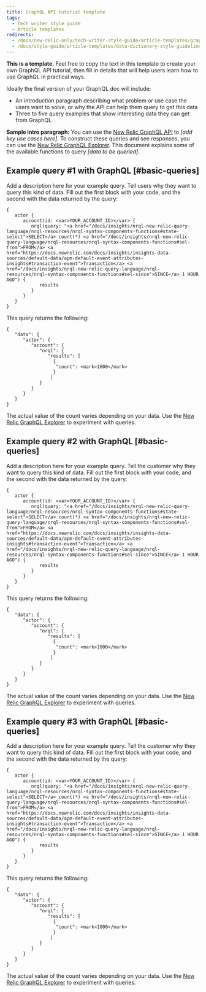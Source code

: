 ```yaml
---
title: GraphQL API tutorial template
tags:
  - Tech writer style guide
  - Article templates
redirects:
  - /docs/new-relic-only/tech-writer-style-guide/article-templates/graphql-api-tutorial-template
  - /docs/style-guide/article-templates/data-dictionary-style-guidelines
---
```


**This is a template.** Feel free to copy the text in this template to create your own GraphQL API tutorial, then fill in details that will help users learn how to use GraphQL in practical ways.

Ideally the final version of your GraphQL doc will include:
* An introduction paragraph describing what problem or use case the users want to solve, or why the API can help them query to get this data
* Three to five query examples that show interesting data they can get from GraphQL

**Sample intro paragraph:** You can use the [New Relic GraphQL API](/docs/introduction-new-relic-graphql) to <var>\[add key use cases here]</var>. To construct these queries and see responses, you can use the [New Relic GraphQL Explorer](https://api.newrelic.com/graphiql). This document explains some of the available functions to query <var>\[data to be queried]</var>.

## Example query #1 with GraphQL [#basic-queries]

Add a description here for your example query. Tell users why they want to query this kind of data. Fill out the first block with your code, and the second with the data returned by the query:

```
{
   actor {
      account(id: <var>YOUR_ACCOUNT_ID)</var> {
         nrql(query: "<a href="/docs/insights/nrql-new-relic-query-language/nrql-resources/nrql-syntax-components-functions#state-select">SELECT</a> count(*) <a href="/docs/insights/nrql-new-relic-query-language/nrql-resources/nrql-syntax-components-functions#sel-from">FROM</a> <a href="https://docs.newrelic.com/docs/insights/insights-data-sources/default-data/apm-default-event-attributes-insights#transaction-event">Transaction</a> <a href="/docs/insights/nrql-new-relic-query-language/nrql-resources/nrql-syntax-components-functions#sel-since">SINCE</a> 1 HOUR AGO") {
            results
         }
      }
   }
}
```

This query returns the following:

```
{
   "data": {
      "actor": {
         "account": {
            "nrql": {
               "results": [
                 {
                  "count": <mark>1000</mark>
                 }
                ]
            }
         }
      }
   }
}
```

The actual value of the count varies depending on your data. Use the [New Relic GraphQL Explorer](https://api.newrelic.com/graphiql) to experiment with queries.

## Example query #2 with GraphQL [#basic-queries]

Add a description here for your example query. Tell the customer why they want to query this kind of data. Fill out the first block with your code, and the second with the data returned by the query:

```
{
   actor {
      account(id: <var>YOUR_ACCOUNT_ID)</var> {
         nrql(query: "<a href="/docs/insights/nrql-new-relic-query-language/nrql-resources/nrql-syntax-components-functions#state-select">SELECT</a> count(*) <a href="/docs/insights/nrql-new-relic-query-language/nrql-resources/nrql-syntax-components-functions#sel-from">FROM</a> <a href="https://docs.newrelic.com/docs/insights/insights-data-sources/default-data/apm-default-event-attributes-insights#transaction-event">Transaction</a> <a href="/docs/insights/nrql-new-relic-query-language/nrql-resources/nrql-syntax-components-functions#sel-since">SINCE</a> 1 HOUR AGO") {
            results
         }
      }
   }
}
```

This query returns the following:

```
{
   "data": {
      "actor": {
         "account": {
            "nrql": {
               "results": [
                 {
                  "count": <mark>1000</mark>
                 }
                ]
            }
         }
      }
   }
}
```

The actual value of the count varies depending on your data. Use the [New Relic GraphQL Explorer](https://api.newrelic.com/graphiql) to experiment with queries.

## Example query #3 with GraphQL [#basic-queries]

Add a description here for your example query. Tell the customer why they want to query this kind of data. Fill out the first block with your code, and the second with the data returned by the query:

```
{
   actor {
      account(id: <var>YOUR_ACCOUNT_ID)</var> {
         nrql(query: "<a href="/docs/insights/nrql-new-relic-query-language/nrql-resources/nrql-syntax-components-functions#state-select">SELECT</a> count(*) <a href="/docs/insights/nrql-new-relic-query-language/nrql-resources/nrql-syntax-components-functions#sel-from">FROM</a> <a href="https://docs.newrelic.com/docs/insights/insights-data-sources/default-data/apm-default-event-attributes-insights#transaction-event">Transaction</a> <a href="/docs/insights/nrql-new-relic-query-language/nrql-resources/nrql-syntax-components-functions#sel-since">SINCE</a> 1 HOUR AGO") {
            results
         }
      }
   }
}
```

This query returns the following:

```
{
   "data": {
      "actor": {
         "account": {
            "nrql": {
               "results": [
                 {
                  "count": <mark>1000</mark>
                 }
                ]
            }
         }
      }
   }
}
```

The actual value of the count varies depending on your data. Use the [New Relic GraphQL Explorer](https://api.newrelic.com/graphiql) to experiment with queries.
